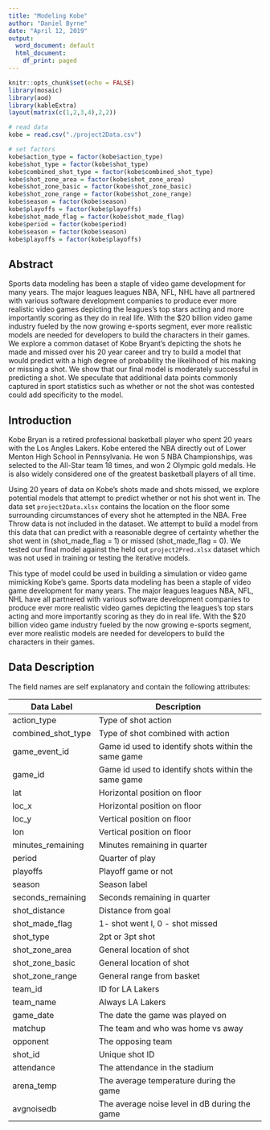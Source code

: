 ```yaml
---
title: "Modeling Kobe"
author: "Daniel Byrne"
date: "April 12, 2019"
output:
  word_document: default
  html_document:
    df_print: paged
---
```



```r
knitr::opts_chunk$set(echo = FALSE)
library(mosaic)
library(aod)
library(kableExtra)
layout(matrix(c(1,2,3,4),2,2))
```


```r
# read data
kobe = read.csv("./project2Data.csv")

# set factors
kobe$action_type = factor(kobe$action_type)
kobe$shot_type = factor(kobe$shot_type)
kobe$combined_shot_type = factor(kobe$combined_shot_type)
kobe$shot_zone_area = factor(kobe$shot_zone_area)
kobe$shot_zone_basic = factor(kobe$shot_zone_basic)
kobe$shot_zone_range = factor(kobe$shot_zone_range)
kobe$season = factor(kobe$season)
kobe$playoffs = factor(kobe$playoffs)
kobe$shot_made_flag = factor(kobe$shot_made_flag)
kobe$period = factor(kobe$period)
kobe$season = factor(kobe$season)
kobe$playoffs = factor(kobe$playoffs)
```

## Abstract

Sports data modeling has been a staple of video game development for many years.
The major leagues leagues NBA, NFL, NHL have all partnered with various software development
companies to produce ever more realistic video games depicting the leagues's top stars
acting and more importantly scoring as they do in real life.  With the $20 billion
video game industry fueled by the now growing e-sports segment, ever more realistic models
are needed for developers to build the characters in their games.  We explore
a common dataset of Kobe Bryant's depicting the shots he made and missed over his
20 year career and try to build a model that would predict with a high degree of probability
the likelihood of his making or missing a shot.  We show that our final model is moderately successful
in predicting a shot.  We speculate that additional data points commonly captured in sport statistics
such as whether or not the shot was contested could add specificity to the model.

## Introduction

Kobe Bryan is a retired professional basketball player who spent 20 years with the Los Angles Lakers.  Kobe entered the NBA directly out of Lower Menton High School in Pennsylvania.  He won 5 NBA Championships, was selected to the All-Star team 18 times, and won 2 Olympic gold medals.  He is also widely considered one of the greatest basketball players of all time. 

Using 20 years of data on Kobe's shots made and shots missed, we explore potential models that attempt to predict whether or not his shot went in.  The data set `project2Data.xlsx` contains the location on the floor some surrounding circumstances of every shot he attempted in the NBA. Free Throw data is not included in the dataset.  We attempt to build a model from this data that can predict with a reasonable degree of certainty whether the shot went in (shot_made_flag = 1) or missed (shot_made_flag = 0).  We tested our final model against the held out `project2Pred.xlsx` dataset which was not used in training or testing the iterative models.

This type of model could be used in building a simulation or video game mimicking Kobe's game. Sports data modeling has been a staple of video game development for many years. The major leagues leagues NBA, NFL, NHL have all partnered with various software development companies to produce ever more realistic video games depicting the leagues's top stars acting and more importantly scoring as they do in real life.  With the $20 billion video game industry fueled by the now growing e-sports segment, ever more realistic models are needed for developers to build the characters in their games.

## Data Description

The field names are self explanatory and contain the following attributes:

| Data Label         | Description                                         |
|--------------------|-----------------------------------------------------|
| action_type        | Type of shot action                                 |
| combined_shot_type | Type of shot combined with action                   |
| game_event_id      | Game id used to identify shots within the same game |
| game_id            | Game id used to identify shots within the same game |
| lat                | Horizontal position on floor                        |
| loc_x              | Horizontal position on floor                        |
| loc_y              | Vertical position on floor                          |
| lon                | Vertical position on floor                          |
| minutes_remaining  | Minutes remaining in quarter                        |
| period             | Quarter of play                                     |
| playoffs           | Playoff game or not                                 |
| season             | Season label                                        |
| seconds_remaining  | Seconds remaining in quarter                        |
| shot_distance      | Distance from goal                                  |
| shot_made_flag     | 1- shot went I, 0 - shot missed                     |
| shot_type          | 2pt or 3pt shot                                     |
| shot_zone_area     | General location of shot                            |
| shot_zone_basic    | General location of shot                            |
| shot_zone_range    | General range from basket                           |
| team_id            | ID for LA Lakers                                    |
| team_name          | Always LA Lakers                                    |
| game_date          | The date the game was played on                     |
| matchup            | The team and who was home vs away                   |
| opponent           | The opposing team                                   |
| shot_id            | Unique shot ID                                      |
| attendance         | The attendance in the stadium                       |
| arena_temp         | The average temperature during the game             |
| avgnoisedb         | The average noise level in dB during the game       |


